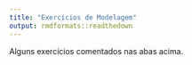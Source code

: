 ```yaml
---
title: "Exercícios de Modelagem"
output: rmdformats::readthedown
---
```


Alguns exercícios comentados nas abas acima.
